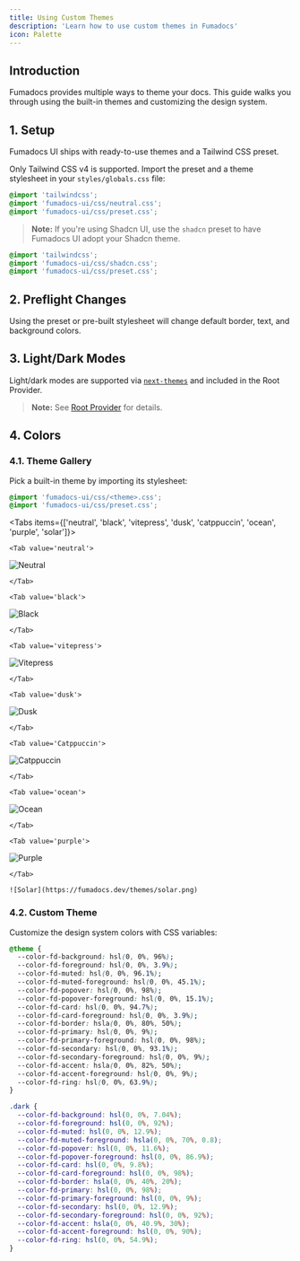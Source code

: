 ```yaml
---
title: Using Custom Themes
description: 'Learn how to use custom themes in Fumadocs'
icon: Palette
---
```


## Introduction

Fumadocs provides multiple ways to theme your docs. This guide walks you through using the built-in themes and customizing the design system.

## 1. Setup

Fumadocs UI ships with ready-to-use themes and a Tailwind CSS preset.

Only Tailwind CSS v4 is supported. Import the preset and a theme stylesheet in your `styles/globals.css` file:

```css title="globals.css"
@import 'tailwindcss';
@import 'fumadocs-ui/css/neutral.css';
@import 'fumadocs-ui/css/preset.css';
```

> **Note:** If you're using Shadcn UI, use the `shadcn` preset to have Fumadocs UI adopt your Shadcn theme.

```css title="globals.css (shadcn)"
@import 'tailwindcss';
@import 'fumadocs-ui/css/shadcn.css';
@import 'fumadocs-ui/css/preset.css';
```

## 2. Preflight Changes

Using the preset or pre-built stylesheet will change default border, text, and background colors.

## 3. Light/Dark Modes

Light/dark modes are supported via [`next-themes`](https://github.com/pacocoursey/next-themes) and included in the Root Provider.

> **Note:** See [Root Provider](https://fumadocs.dev/docs/ui/layouts/root-provider#theme-provider) for details.

## 4. Colors

### 4.1. Theme Gallery

Pick a built-in theme by importing its stylesheet:

```css title="tailwind.css"
@import 'fumadocs-ui/css/<theme>.css';
@import 'fumadocs-ui/css/preset.css';
```

<Tabs items={['neutral', 'black', 'vitepress', 'dusk', 'catppuccin', 'ocean', 'purple', 'solar']}>

    <Tab value='neutral'>

![Neutral](https://fumadocs.dev/themes/neutral.png)

    </Tab>

    <Tab value='black'>

![Black](https://fumadocs.dev/themes/black.png)

    </Tab>

    <Tab value='vitepress'>

![Vitepress](https://fumadocs.dev/themes/vitepress.png)

    </Tab>

    <Tab value='dusk'>

![Dusk](https://fumadocs.dev/themes/dusk.png)

    </Tab>

    <Tab value='Catppuccin'>

![Catppuccin](https://fumadocs.dev/themes/catppuccin.png)

    </Tab>

    <Tab value='ocean'>

![Ocean](https://fumadocs.dev/themes/ocean.png)

    </Tab>

    <Tab value='purple'>

![Purple](https://fumadocs.dev/themes/purple.png)

    </Tab>

  <Tab value='solar'>

    ![Solar](https://fumadocs.dev/themes/solar.png)

  </Tab>

</Tabs>

### 4.2. Custom Theme

Customize the design system colors with CSS variables:

```css title="global.css"
@theme {
  --color-fd-background: hsl(0, 0%, 96%);
  --color-fd-foreground: hsl(0, 0%, 3.9%);
  --color-fd-muted: hsl(0, 0%, 96.1%);
  --color-fd-muted-foreground: hsl(0, 0%, 45.1%);
  --color-fd-popover: hsl(0, 0%, 98%);
  --color-fd-popover-foreground: hsl(0, 0%, 15.1%);
  --color-fd-card: hsl(0, 0%, 94.7%);
  --color-fd-card-foreground: hsl(0, 0%, 3.9%);
  --color-fd-border: hsla(0, 0%, 80%, 50%);
  --color-fd-primary: hsl(0, 0%, 9%);
  --color-fd-primary-foreground: hsl(0, 0%, 98%);
  --color-fd-secondary: hsl(0, 0%, 93.1%);
  --color-fd-secondary-foreground: hsl(0, 0%, 9%);
  --color-fd-accent: hsla(0, 0%, 82%, 50%);
  --color-fd-accent-foreground: hsl(0, 0%, 9%);
  --color-fd-ring: hsl(0, 0%, 63.9%);
}

.dark {
  --color-fd-background: hsl(0, 0%, 7.04%);
  --color-fd-foreground: hsl(0, 0%, 92%);
  --color-fd-muted: hsl(0, 0%, 12.9%);
  --color-fd-muted-foreground: hsla(0, 0%, 70%, 0.8);
  --color-fd-popover: hsl(0, 0%, 11.6%);
  --color-fd-popover-foreground: hsl(0, 0%, 86.9%);
  --color-fd-card: hsl(0, 0%, 9.8%);
  --color-fd-card-foreground: hsl(0, 0%, 98%);
  --color-fd-border: hsla(0, 0%, 40%, 20%);
  --color-fd-primary: hsl(0, 0%, 98%);
  --color-fd-primary-foreground: hsl(0, 0%, 9%);
  --color-fd-secondary: hsl(0, 0%, 12.9%);
  --color-fd-secondary-foreground: hsl(0, 0%, 92%);
  --color-fd-accent: hsla(0, 0%, 40.9%, 30%);
  --color-fd-accent-foreground: hsl(0, 0%, 90%);
  --color-fd-ring: hsl(0, 0%, 54.9%);
}
```
